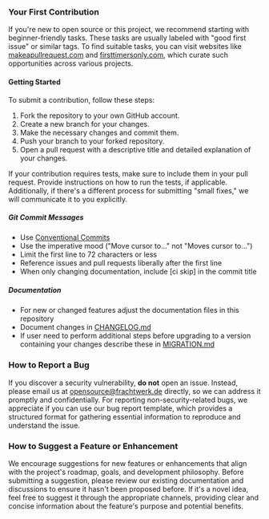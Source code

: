 
### Your First Contribution

If you're new to open source or this project, we recommend starting with beginner-friendly tasks. These tasks are usually labeled with "good first issue" or similar tags. To find suitable tasks, you can visit websites like [makeapullrequest.com](http://makeapullrequest.com/) and [firsttimersonly.com](http://www.firsttimersonly.com/), which curate such opportunities across various projects.

#### Getting Started

To submit a contribution, follow these steps:

1. Fork the repository to your own GitHub account.
2. Create a new branch for your changes.
3. Make the necessary changes and commit them.
4. Push your branch to your forked repository.
5. Open a pull request with a descriptive title and detailed explanation of your changes.

If your contribution requires tests, make sure to include them in your pull request. Provide instructions on how to run the tests, if applicable. Additionally, if there's a different process for submitting "small fixes," we will communicate it to you explicitly.

##### Git Commit Messages

- Use [Conventional Commits](https://www.conventionalcommits.org/en/v1.0.0/)
- Use the imperative mood ("Move cursor to..." not "Moves cursor to...")
- Limit the first line to 72 characters or less
- Reference issues and pull requests liberally after the first line
- When only changing documentation, include [ci skip] in the commit title

##### Documentation

- For new or changed features adjust the documentation files in this repository
- Document changes in [CHANGELOG.md](./CHANGELOG.md)
- If user need to perform additional steps before upgrading to a version containing your changes describe these in [MIGRATION.md](./MIGRATION.md)

### How to Report a Bug

If you discover a security vulnerability, **do not** open an issue. Instead, please email us at [opensource@frachtwerk.de](mailto:opensource@frachtwerk.de) directly, so we can address it promptly and confidentially. For reporting non-security-related bugs, we appreciate if you can use our bug report template, which provides a structured format for gathering essential information to reproduce and understand the issue.

### How to Suggest a Feature or Enhancement

We encourage suggestions for new features or enhancements that align with the project's roadmap, goals, and development philosophy. Before submitting a suggestion, please review our existing documentation and discussions to ensure it hasn't been proposed before. If it's a novel idea, feel free to suggest it through the appropriate channels, providing clear and concise information about the feature's purpose and potential benefits.
